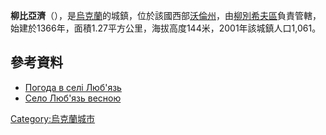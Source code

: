 {{coord|51|50|11|N|25|27|52|E|scale:30000|display=title}}

'''柳比亞濟'''（{{lang-uk|Люб'язь}}），是[[烏克蘭|烏克蘭]]的城鎮，位於該國西部[[沃倫州|沃倫州]]，由[[柳別希夫區|柳別希夫區]]負責管轄，始建於1366年，面積1.27平方公里，海拔高度144米，2001年該城鎮人口1,061。

==參考資料==
* [http://weather.in.ua/ua/volynskaja/14119 Погода в селі Люб'язь] {{Wayback|url=http://weather.in.ua/ua/volynskaja/14119 |date=20160305084315 }}
* [http://kravchuk.ucoz.com/photo/2-0-17 Село Люб'язь весною] {{Wayback|url=http://kravchuk.ucoz.com/photo/2-0-17 |date=20160306030252 }}

{{Ukraine-geo-stub}}
[[Category:烏克蘭城市|Category:烏克蘭城市]]